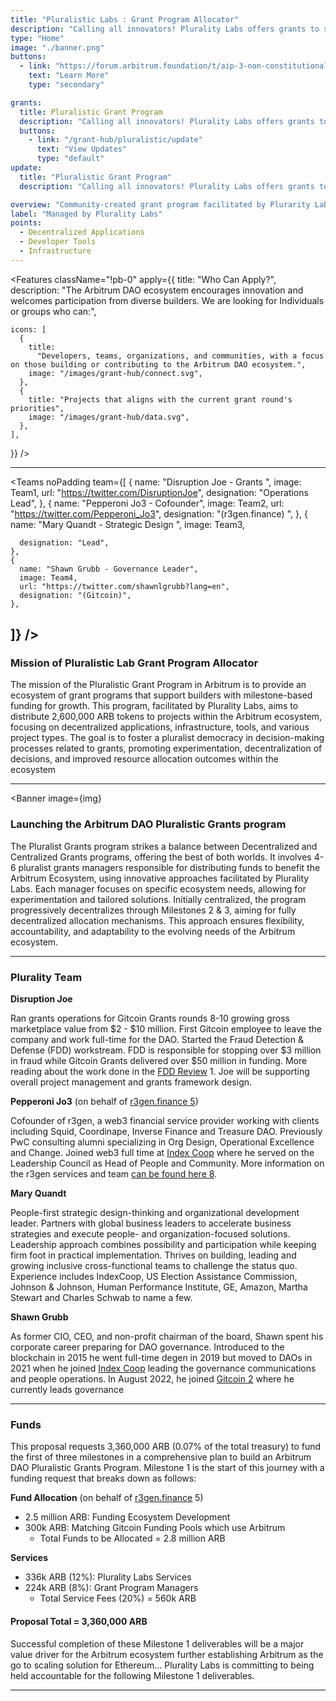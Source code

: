 ```yaml
---
title: "Pluralistic Labs : Grant Program Allocator"
description: "Calling all innovators! Plurality Labs offers grants to support developers building dApps, infrastructure, and tools that fuel the growth of the Arbitrum DAO ecosystem. Bring your ideas to life and contribute to a thriving community. Apply today and take your project to the next level!"
type: "Home"
image: "./banner.png"
buttons:
  - link: "https://forum.arbitrum.foundation/t/aip-3-non-constitutional-fund-the-arbitrum-grants-framework-proposal-milestone-1/14976"
    text: "Learn More"
    type: "secondary"

grants:
  title: Pluralistic Grant Program
  description: "Calling all innovators! Plurality Labs offers grants to support developers building dApps, infrastructure, and tools that fuel the growth of the Arbitrum DAO ecosystem. Bring your ideas to life and contribute to a thriving community. Apply today and take your project to the next level!"
  buttons:
    - link: "/grant-hub/pluralistic/update"
      text: "View Updates"
      type: "default"
update:
  title: "Pluralistic Grant Program"
  description: "Calling all innovators! Plurality Labs offers grants to support developers building dApps, infrastructure, and tools that fuel the growth of the Arbitrum DAO ecosystem. Bring your ideas to life and contribute to a thriving community. Apply today and take your project to the next level!"

overview: "Community-created grant program facilitated by Plurarity Labs as allocators to distribute funds, along with thankarb.com to facilitate participation from the ecosystem."
label: "Managed by Plurality Labs"
points:
  - Decentralized Applications
  - Developer Tools
  - Infrastructure
---
```



<Features
  className="!pb-0"
  apply={{
    title: "Who Can Apply?",
    description:
      "The Arbitrum DAO ecosystem encourages innovation and welcomes participation from diverse builders. We are looking for Individuals or groups who can:",

    icons: [
      {
        title:
          "Developers, teams, organizations, and communities, with a focus on those building or contributing to the Arbitrum DAO ecosystem.",
        image: "/images/grant-hub/connect.svg",
      },
      {
        title: "Projects that aligns with the current grant round's priorities",
        image: "/images/grant-hub/data.svg",
      },
    ],

}}
/>

---


<Teams
  noPadding
  team={[
    {
      name: "Disruption Joe - Grants ",
      image: Team1,
      url: "https://twitter.com/DisruptionJoe",
      designation: "Operations Lead",
    },
    {
      name: "Pepperoni Jo3 - Cofounder",
      image: Team2,
      url: "https://twitter.com/Pepperoni_Jo3",
      designation: "(r3gen.finance) ",
    },
    {
      name: "Mary Quandt - Strategic Design ",
      image: Team3,

      designation: "Lead",
    },
    {
      name: "Shawn Grubb - Governance Leader",
      image: Team4,
      url: "https://twitter.com/shawnlgrubb?lang=en",
      designation: "(Gitcoin)",
    },
  ]}
/>
------

### Mission of Pluralistic Lab Grant Program Allocator

The mission of the Pluralistic Grant Program in Arbitrum is to provide an ecosystem of grant programs that support builders with milestone-based funding for growth. This program, facilitated by Plurality Labs, aims to distribute 2,600,000 ARB tokens to projects within the Arbitrum ecosystem, focusing on decentralized applications, infrastructure, tools, and various project types. The goal is to foster a pluralist democracy in decision-making processes related to grants, promoting experimentation, decentralization of decisions, and improved resource allocation outcomes within the ecosystem

---


<Banner
  image={img}
>

### Launching the Arbitrum DAO Pluralistic Grants program

The Pluralist Grants program strikes a balance between Decentralized and Centralized Grants programs, offering the best of both worlds. It involves 4-6 pluralist grants managers responsible for distributing funds to benefit the Arbitrum Ecosystem, using innovative approaches facilitated by Plurality Labs. Each manager focuses on specific ecosystem needs, allowing for experimentation and tailored solutions. Initially centralized, the program progressively decentralizes through Milestones 2 & 3, aiming for fully decentralized allocation mechanisms. This approach ensures flexibility, accountability, and adaptability to the evolving needs of the Arbitrum ecosystem.

</Banner>

---

### Plurality Team

**Disruption Joe**

Ran grants operations for Gitcoin Grants rounds 8-10 growing gross marketplace value from $2 - $10 million. First Gitcoin employee to leave the company and work full-time for the DAO. Started the Fraud Detection & Defense (FDD) workstream. FDD is responsible for stopping over $3 million in fraud while Gitcoin Grants delivered over $50 million in funding.
More reading about the work done in the [FDD Review](https://gov.gitcoin.co/t/introducing-the-fdd-review/11095) 1. Joe will be supporting overall project management and grants framework design.

**Pepperoni Jo3** (on behalf of [r3gen.finance 5](https://www.r3gen.finance/))

Cofounder of r3gen, a web3 financial service provider working with clients including Squid, Coordinape, Inverse Finance and Treasure DAO. Previously PwC consulting alumni specializing in Org Design, Operational Excellence and Change. Joined web3 full time at [Index Coop](https://indexcoop.com/) where he served on the Leadership Council as Head of People and Community.
More information on the r3gen services and team [can be found here 8](https://docsend.com/view/xj359rx3fj83irdg).

**Mary Quandt**

People-first strategic design-thinking and organizational development leader. Partners with global business leaders to accelerate business strategies and execute people- and organization-focused solutions. Leadership approach combines possibility and participation while keeping firm foot in practical implementation. Thrives on building, leading and growing inclusive cross-functional teams to challenge the status quo. Experience includes IndexCoop, US Election Assistance Commission, Johnson & Johnson, Human Performance Institute, GE, Amazon, Martha Stewart and Charles Schwab to name a few.

**Shawn Grubb**

As former CIO, CEO, and non-profit chairman of the board, Shawn spent his corporate career preparing for DAO governance. Introduced to the blockchain in 2015 he went full-time degen in 2019 but moved to DAOs in 2021 when he joined [Index Coop](https://indexcoop.com/) leading the governance communications and people operations. In August 2022, he joined [Gitcoin 2](https://www.gitcoin.co/) where he currently leads governance

---

### Funds

This proposal requests 3,360,000 ARB (0.07% of the total treasury) to fund the first of three milestones in a comprehensive plan to build an Arbitrum DAO Pluralistic Grants Program.
Milestone 1 is the start of this journey with a funding request that breaks down as follows:

**Fund Allocation** (on behalf of [r3gen.finance](https://www.r3gen.finance/) 5)

- 2.5 million ARB: Funding Ecosystem Development
- 300k ARB: Matching Gitcoin Funding Pools which use Arbitrum
  - Total Funds to be Allocated = 2.8 million ARB

**Services**

- 336k ARB (12%): Plurality Labs Services
- 224k ARB (8%): Grant Program Managers
  - Total Service Fees (20%) = 560k ARB

#### Proposal Total = 3,360,000 ARB

Successful completion of these Milestone 1 deliverables will be a major value driver for the Arbitrum ecosystem further establishing Arbitrum as the go to scaling solution for Ethereum… Plurality Labs is committing to being held accountable for the following Milestone 1 deliverables.

---
